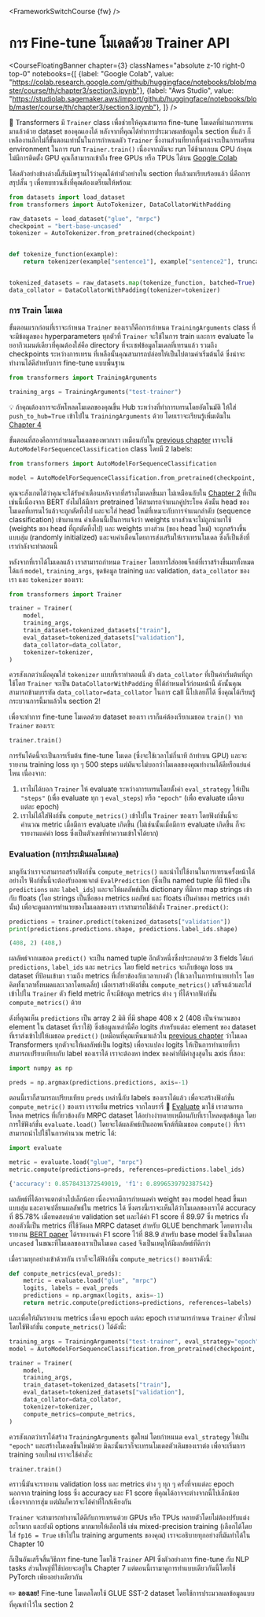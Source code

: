 <FrameworkSwitchCourse {fw} />

# การ Fine-tune โมเดลด้วย Trainer API

<CourseFloatingBanner chapter={3}
  classNames="absolute z-10 right-0 top-0"
  notebooks={[
    {label: "Google Colab", value: "https://colab.research.google.com/github/huggingface/notebooks/blob/master/course/th/chapter3/section3.ipynb"},
    {label: "Aws Studio", value: "https://studiolab.sagemaker.aws/import/github/huggingface/notebooks/blob/master/course/th/chapter3/section3.ipynb"},
]} />

<Youtube id="nvBXf7s7vTI"/>

🤗 Transformers มี `Trainer` class เพื่อช่วยให้คุณสามารถ fine-tune โมเดลที่ผ่านการเทรนมาแล้วด้วย dataset ของคุณเองได้ หลังจากที่คุณได้ทำการประมวลผลข้อมูลใน section ที่แล้ว ก็เหลืองานอีกไม่กี่ขั้นตอนเท่านั้นในการกำหนดตัว `Trainer` ซึ่งงานส่วนที่ยากที่สุดน่าจะเป็นการเตรียม environment ในการ run `Trainer.train()` เนื่องจากมันจะ run ได้ช้ามากบน CPU ถ้าคุณไม่มีการติดตั้ง GPU คุณก็สามารถเข้าถึง free GPUs หรือ TPUs ได้บน [Google Colab](https://colab.research.google.com/)

โค้ดตัวอย่างข้างล่างนี้สันนิษฐานไว้ว่าคุณได้ทำตัวอย่างใน section ที่แล้วมาเรียบร้อยแล้ว นี่คือการสรุปสั้น ๆ เพื่อทบทวนสิ่งที่คุณต้องเตรียมให้พร้อม:

```py
from datasets import load_dataset
from transformers import AutoTokenizer, DataCollatorWithPadding

raw_datasets = load_dataset("glue", "mrpc")
checkpoint = "bert-base-uncased"
tokenizer = AutoTokenizer.from_pretrained(checkpoint)


def tokenize_function(example):
    return tokenizer(example["sentence1"], example["sentence2"], truncation=True)


tokenized_datasets = raw_datasets.map(tokenize_function, batched=True)
data_collator = DataCollatorWithPadding(tokenizer=tokenizer)
```

### การ Train โมเดล

ขั้นตอนแรกก่อนที่เราจะกำหนด `Trainer` ของเราก็คือการกำหนด `TrainingArguments` class ที่จะมีข้อมูลของ hyperparameters ทุกตัวที่ `Trainer` จะใช้ในการ train และการ evaluate โดยอากิวเมนต์เดียวที่คุณต้องใส่คือ directory ที่จะเซฟข้อมูลโมเดลที่เทรนแล้ว รวมถึง checkpoints ระหว่างการเทรน ที่เหลือนั้นคุณสามารถปล่อยให้เป็นไปตามค่าเริ่มต้นได้ ซึ่งน่าจะทำงานได้ดีสำหรับการ fine-tune แบบพื้นฐาน

```py
from transformers import TrainingArguments

training_args = TrainingArguments("test-trainer")
```

<Tip>

💡 ถ้าคุณต้องการจะอัพโหลดโมเดลของคุณขึ้น Hub ระหว่างที่ทำการเทรนโดยอัตโนมัติ ให้ใส่ `push_to_hub=True` เข้าไปใน `TrainingArguments` ด้วย โดยเราจะเรียนรู้เพิ่มเติมใน [Chapter 4](/course/chapter4/3)

</Tip>

ขั้นตอนที่สองคือการกำหนดโมเดลของพวกเรา เหมือนกับใน [previous chapter](/course/chapter2) เราจะใช้ `AutoModelForSequenceClassification` class โดยมี 2 labels:

```py
from transformers import AutoModelForSequenceClassification

model = AutoModelForSequenceClassification.from_pretrained(checkpoint, num_labels=2)
```

คุณจะสังเกตได้ว่าคุณจะได้รับคำเตือนหลังจากที่สร้างโมเดลขึ้นมา ไม่เหมือนกับใน [Chapter 2](/course/chapter2) ที่เป็นเช่นนี้เนื่องจาก BERT ยังไม่ได้มีการ pretrained ให้สามารถจำแนกคู่ประโยค ดังนั้น head ของโมเดลที่เทรนไว้แล้วจะถูกตัดทิ้งไป และจะใส่ head ใหม่ที่เหมาะกับการจำแนกลำดับ (sequence classification) เข้ามาแทน คำเตือนนี้เป็นการแจ้งว่า weights บางส่วนจะไม่ถูกนำมาใช้ (weights ของ head ที่ถูกตัดทิ้งไป) และ weights บางส่วน (ของ head ใหม่) จะถูกสร้างขึ้นแบบสุ่ม (randomly initialized) และจบคำเตือนโดยการส่งเสริมให้เราเทรนโมเดล ซึ่งก็เป็นสิ่งที่เรากำลังจะทำตอนนี้

หลังจากที่เราได้โมเดลแล้ว เราสามารถกำหนด `Trainer` โดยการใส่ออพเจ็กต์ที่เราสร้างขึ้นมาทั้งหมด ได้แก่ `model`, `training_args`, ชุดข้อมูล training และ validation, `data_collator` ของเรา และ `tokenizer` ของเรา:

```py
from transformers import Trainer

trainer = Trainer(
    model,
    training_args,
    train_dataset=tokenized_datasets["train"],
    eval_dataset=tokenized_datasets["validation"],
    data_collator=data_collator,
    tokenizer=tokenizer,
)
```

ควรสังเกตว่าเมื่อคุณใส่ `tokenizer` แบบที่เราทำตอนนี้ ตัว `data_collator` ที่เป็นค่าเริ่มต้นที่ถูกใช้โดย `Trainer` จะเป็น `DataCollatorWithPadding` ที่ได้กำหนดไว้ก่อนหน้านี้ ดังนั้นคุณสามารถข้ามบรรทัด `data_collator=data_collator` ในการ call นี้ไปเลยก็ได้ ซึ่งคุณได้เรียนรู้กระบวนการนี้มาแล้วใน section 2!

เพื่อจะทำการ fine-tune โมเดลด้วย dataset ของเรา เราก็แค่ต้องเรียกเมธอด `train()` จาก `Trainer` ของเรา:

```py
trainer.train()
```

การรันโค้ดนี้จะเป็นการเริ่มต้น fine-tune โมเดล (ซึ่งจะใช้เวลาไม่กี่นาที ถ้าทำบน GPU) และจะรายงาน training loss ทุก ๆ 500 steps แต่มันจะไม่บอกว่าโมเดลของคุณทำงานได้ดีหรือแย่แค่ไหน เนื่องจาก:

1. เราไม่ได้บอก `Trainer` ให้ evaluate ระหว่างการเทรนโดยตั้งค่า `eval_strategy` ให้เป็น  `"steps"` (เพื่อ evaluate ทุก ๆ `eval_steps`) หรือ `"epoch"` (เพื่อ evaluate เมื่อจบแต่ละ epoch)
2. เราไม่ได้ใส่ฟังก์ชั่น `compute_metrics()` เข้าไปใน `Trainer` ของเรา โดยฟังก์ชั่นนี้จะคำนวณ metric เมื่อมีการ evaluate เกิดขึ้น (ไม่เช่นนั้นเมื่อมีการ evaluate เกิดขึ้น ก็จะรายงานแค่ค่า loss ซึ่งเป็นตัวเลขที่ทำความเข้าใจได้ยาก)


### Evaluation (การประเมินผลโมเดล)

มาดูกันว่าเราจะสามารถสร้างฟังก์ชั่น `compute_metrics()` และนำไปใช้งานในการเทรนครั้งหน้าได้อย่างไร ฟังก์ชั่นนี้จะต้องรับออพเจกต์ `EvalPrediction` (ซึ่งเป็น named tuple ที่มี filed เป็น `predictions` และ `label_ids`) และจะให้ผลลัพธ์เป็น dictionary ที่มีการ map strings เข้ากับ floats (โดย strings เป็นชื่อของ metrics ผลลัพธ์ และ floats เป็นค่าของ metrics เหล่านั้น) เพื่อจะดูผลการทำนายของโมเดลของเรา เราสามารถใช้คำสั่ง `Trainer.predict()`:

```py
predictions = trainer.predict(tokenized_datasets["validation"])
print(predictions.predictions.shape, predictions.label_ids.shape)
```

```python out
(408, 2) (408,)
```

ผลลัพธ์จากเมธอด `predict()` จะเป็น named tuple อีกตัวหนึ่งซึ่งประกอบด้วย 3 fields ได้แก่ `predictions`, `label_ids` และ `metrics` โดย field `metrics` จะเก็บข้อมูล loss บน dataset ที่ป้อนเข้ามา รวมถึง metrics ที่เกี่ยวข้องกับเวลาบางตัว (ใช้เวลาในการทำนายเท่าไร โดยคิดทั้งเวลาทั้งหมดและเวลาโดยเฉลี่ย) เมื่อเราสร้างฟังก์ชั่น `compute_metrics()` เสร็จแล้วและใส่เข้าไปใน `Trainer` ตัว field metric ก็จะมีข้อมูล metrics ต่าง ๆ ที่ได้จากฟังก์ชั่น `compute_metrics()` ด้วย

ดังที่คุณเห็น `predictions` เป็น array 2 มิติ ที่มี shape 408 x 2 (408 เป็นจำนวนของ element ใน dataset ที่เราใช้) ซึ่งข้อมูลเหล่านี้คือ logits สำหรับแต่ละ element ของ dataset ที่เราส่งเข้าไปให้เมธอด `predict()` (เหมือนที่คุณเห็นมาแล้วใน [previous chapter](/course/chapter2) ว่าโมเดล Transformers ทุกตัวจะให้ผลลัพธ์เป็น logits) เพื่อจะแปลง logits ให้เป็นการทำนายที่เราสามารถเปรียบเทียบกับ label ของเราได้ เราจะต้องหา index ของค่าที่มีค่าสูงสุดใน axis ที่สอง:

```py
import numpy as np

preds = np.argmax(predictions.predictions, axis=-1)
```

ตอนนี้เราก็สามารถเปรียบเทียบ `preds` เหล่านี้กับ labels ของเราได้แล้ว เพื่อจะสร้างฟังก์ชั่น `compute_metric()` ของเรา เราจะยืม  metrics จากไลบรารี่ 🤗 [Evaluate](https://github.com/huggingface/evaluate/) มาใช้ เราสามารถโหลด metrics ที่เกี่ยวข้องกับ MRPC dataset ได้อย่างง่ายดายเหมือนกับที่เราโหลดชุดข้อมูล โดยการใช้ฟังก์ชั่น `evaluate.load()` โดยจะได้ผลลัพธ์เป็นออพเจ็กต์ที่มีเมธอด `compute()` ที่เราสามารถนำไปใช้ในการคำนวณ metric ได้:

```py
import evaluate

metric = evaluate.load("glue", "mrpc")
metric.compute(predictions=preds, references=predictions.label_ids)
```

```python out
{'accuracy': 0.8578431372549019, 'f1': 0.8996539792387542}
```

ผลลัพธ์ที่ได้อาจแตกต่างไปเล็กน้อย เนื่องจากมีการกำหนดค่า weight ของ model head ขึ้นมาแบบสุ่ม และอาจเปลี่ยนผลลัพธ์ใน metrics ได้ ซึ่งตรงนี้เราจะเห็นได้ว่าโมเดลของเราได้ accuracy ที่ 85.78% เมื่อทดสอบด้วย validation set และได้ค่า F1 score ที่ 89.97 ซึ่ง metrics ทั้งสองตัวนี้เป็น metrics ที่ใช้วัดผล MRPC dataset สำหรับ GLUE benchmark โดยตารางในรายงาน [BERT paper](https://arxiv.org/pdf/1810.04805.pdf) ได้รายงานค่า F1 score ไว้ที่ 88.9 สำหรับ base model ซึ่งเป็นโมเดล `uncased` ในขณะที่โมเดลของเราเป็นโมเดล `cased` จึงเป็นเหตุให้มีผลลัพธ์ที่ดีกว่า

เมื่อรวมทุกอย่างเข้าด้วยกัน เราก็จะได้ฟังก์ชั่น `compute_metrics()` ของเราดังนี้:

```py
def compute_metrics(eval_preds):
    metric = evaluate.load("glue", "mrpc")
    logits, labels = eval_preds
    predictions = np.argmax(logits, axis=-1)
    return metric.compute(predictions=predictions, references=labels)
```

และเพื่อให้มันรายงาน metrics เมื่อจบ epoch แต่ละ epoch เราสามารกำหนด `Trainer` ตัวใหม่ โดยใช้ฟังก์ชั่น `compute_metrics()` ได้ดังนี้:

```py
training_args = TrainingArguments("test-trainer", eval_strategy="epoch")
model = AutoModelForSequenceClassification.from_pretrained(checkpoint, num_labels=2)

trainer = Trainer(
    model,
    training_args,
    train_dataset=tokenized_datasets["train"],
    eval_dataset=tokenized_datasets["validation"],
    data_collator=data_collator,
    tokenizer=tokenizer,
    compute_metrics=compute_metrics,
)
```

ควรสังเกตว่าเราได้สร้าง `TrainingArguments` ชุดใหม่ โดยกำหนนด `eval_strategy` ให้เป็น `"epoch"` และสร้างโมเดลขึ้นใหม่ด้วย มิฉะนั้นเราก็จะเทรนโมเดลตัวเดิมของเราต่อ เพื่อจะเริ่มการ training รอบใหม่ เราจะใช้คำสั่ง:

```
trainer.train()
```

คราวนี้มันจะรายงาน validation loss และ metrics ต่าง ๆ ทุก ๆ ครั้งที่จบแต่ละ epoch นอกจาก training loss ซึ่ง accuracy และ F1 score ที่คุณได้อาจจะต่างจากนี้ไปเล็กน้อยเนื่องจากการสุ่ม แต่มันก็ควรจะได้ค่าที่ใกล้เคียงกัน

`Trainer` จะสามารถทำงานได้ดีกับการเทรนด้วย GPUs หรือ TPUs หลายตัวโดยไม่ต้องปรับแต่งอะไรมาก และยังมี options มากมายให้เลือกใช้ เช่น mixed-precision training (เลือกได้โดยใส่ `fp16 = True` เข้าไปใน training arguments ของคุณ) เราจะอธิบายทุกอย่างที่มันทำได้ใน Chapter 10

ก็เป็นอันเสร็จสิ้นวิธีการ fine-tune โดยใช้ `Trainer` API ซึ่งตัวอย่างการ fine-tune กับ NLP tasks ส่วนใหญ่ที่ใช้บ่อยจะอยู่ใน Chapter 7 แต่ตอนนี้เรามาดูการทำแบบเดียวกันนี้โดยใช้ PyTorch เพียงอย่างเดียวกัน

<Tip>

✏️ **ลองเลย!** Fine-tune โมเดลโดยใช้ GLUE SST-2 dataset โดยใช้การประมวลผลข้อมูลแบบที่คุณทำไว้ใน section 2

</Tip>

